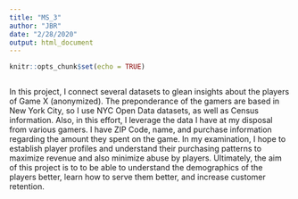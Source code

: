 ```yaml
---
title: "MS_3"
author: "JBR"
date: "2/28/2020"
output: html_document
---
```


```r
knitr::opts_chunk$set(echo = TRUE)
```


```r

```
In this project, I connect several datasets to glean insights about the players of Game X (anonymized). The preponderance of the gamers are based in New York City, so I use NYC Open Data datasets, as well as Census information. Also, in this effort, I leverage the data I have at my disposal from various gamers. I have ZIP Code, name, and purchase information regarding the amount they spent on the game. In my examination, I hope to establish player profiles and understand their purchasing patterns to maximize revenue and also minimize abuse by players. Ultimately, the aim of this project is to to be able to understand the demographics of the players better, learn how to serve them better, and increase customer retention. 